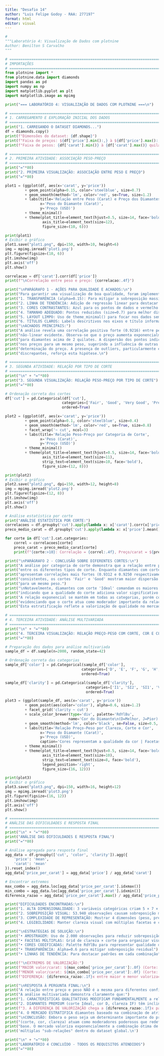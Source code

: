 ---
title: "Desafio 14"
author: "Luis Felipe Godoy - RAA: 277197"
format: html
editor: visual
---
```{python}
#
"""Laboratório 4: Visualização de Dados com plotnine
Author: Benilton S Carvalho
"""

# =============================================================================
# IMPORTAÇÕES
# =============================================================================
from plotnine import *
from plotnine.data import diamonds
import pandas as pd
import numpy as np
import matplotlib.pyplot as plt
import matplotlib.image as mpimg

print("=== LABORATÓRIO 4: VISUALIZAÇÃO DE DADOS COM PLOTNINE ===\n")

# =============================================================================
# 1. CARREGAMENTO E EXPLORAÇÃO INICIAL DOS DADOS
# =============================================================================
print("1. CARREGANDO O DATASET DIAMONDS...")
df = diamonds.copy()
print(f"Dimensões do dataset: {df.shape}")
print(f"Faixa de preços: ${df['price'].min():,} à ${df['price'].max():,}")
print(f"Faixa de pesos: {df['carat'].min()} à {df['carat'].max()} quilates\n")

# =============================================================================
# 2. PRIMEIRA ATIVIDADE: ASSOCIAÇÃO PESO-PREÇO
# =============================================================================
print("="*80)
print("2. PRIMEIRA VISUALIZAÇÃO: ASSOCIAÇÃO ENTRE PESO E PREÇO")
print("="*80)

plot1 = (ggplot(df, aes(x='carat', y='price')) 
         + geom_point(alpha=0.15, color='steelblue', size=0.7)
         + geom_smooth(method='lm', color='red', se=True, size=1.2)
         + labs(title='Relação entre Peso (Carat) e Preço dos Diamantes',
                x='Peso do Diamante (Carat)',
                y='Preço (USD)')
         + theme_minimal()
         + theme(plot_title=element_text(hjust=0.5, size=14, face='bold'),
                 axis_title=element_text(size=12),
                 figure_size=(10, 6)))

print(plot1)
# Exibir o gráfico
plot1.save("plot1.png", dpi=150, width=10, height=6)
img = mpimg.imread('plot1.png')
plt.figure(figsize=(10, 6))
plt.imshow(img)
plt.axis('off')
plt.show()

correlacao = df['carat'].corr(df['price'])
print(f"\nCorrelação entre peso e preço: {correlacao:.4f}")

print("\nPARÁGRAFO 1 - AÇÕES PARA QUALIDADE E ACHADOS:\n")
print("Para garantir uma visualização de boa qualidade, foram implementadas as seguintes estratégias:")
print("1. TRANSPARÊNCIA (alpha=0.15): Para mitigar a sobreposição massiva de pontos devido ao grande volume de dados (53.940 observações)")
print("2. LINHA DE TENDÊNCIA: Adição de regressão linear para destacar o padrão geral da relação")
print("3. CORES CONTRASTANTES: Azul para os pontos de dados e vermelho para a linha de tendência")
print("4. TAMANHO ADEQUADO: Pontos reduzidos (size=0.7) para melhor distribuição visual")
print("5. LAYOUT LIMPO: Uso de theme_minimal() para focar nos dados sem elementos desnecessários")
print("6. TÍTULOS CLAROS: Labels descritivos nos eixos e título informativo")
print("\nACHADOS PRINCIPAIS:")
print("A análise revela uma correlação positiva forte (0.9216) entre peso e preço, porém com padrão")
print("não-linear evidente. Observa-se que o preço aumenta exponencialmente com o peso, especialmente")
print("para diamantes acima de 2 quilates. A dispersão dos pontos indica considerável variabilidade")
print("nos preços para um mesmo peso, sugerindo a influência de outras variáveis além do peso na")
print("determinação do preço. A presença de outliers, particularmente em diamantes grandes com preços")
print("discrepantes, reforça esta hipótese.\n")

# =============================================================================
# 3. SEGUNDA ATIVIDADE: RELAÇÃO POR TIPO DE CORTE
# =============================================================================
print("\n" + "="*80)
print("3. SEGUNDA VISUALIZAÇÃO: RELAÇÃO PESO-PREÇO POR TIPO DE CORTE")
print("="*80)

# Ordenação correta dos cortes
df['cut'] = pd.Categorical(df['cut'], 
                          categories=['Fair', 'Good', 'Very Good', 'Premium', 'Ideal'],
                          ordered=True)

plot2 = (ggplot(df, aes(x='carat', y='price'))
         + geom_point(alpha=0.1, color='steelblue', size=0.4)
         + geom_smooth(method='lm', color='red', se=True, size=0.8)
         + facet_wrap('~ cut', ncol=3)
         + labs(title='Relação Peso-Preço por Categoria de Corte',
                x='Peso (Carat)',
                y='Preço (USD)')
         + theme_minimal()
         + theme(plot_title=element_text(hjust=0.5, size=14, face='bold'),
                 axis_title=element_text(size=11),
                 strip_text=element_text(size=10, face='bold'),
                 figure_size=(12, 8)))

print(plot2)
# Exibir o gráfico
plot2.save("plot2.png", dpi=150, width=12, height=8)
img = mpimg.imread('plot2.png')
plt.figure(figsize=(12, 8))
plt.imshow(img)
plt.axis('off')
plt.show()

# Análise estatística por corte
print("ANÁLISE ESTATÍSTICA POR CORTE:")
correlacoes = df.groupby('cut').apply(lambda x: x['carat'].corr(x['price']))
preco_medio_carat = df.groupby('cut').apply(lambda x: x['price'].mean() / x['carat'].mean())

for corte in df['cut'].cat.categories:
    correl = correlacoes[corte]
    preco_carat = preco_medio_carat[corte]
    print(f"{corte:>10}: Correlação = {correl:.4f}, Preço/carat = ${preco_carat:.0f}")

print("\nPARÁGRAFO 2 - CONCLUSÃO SOBRE DIFERENTES CORTES:\n")
print("A análise por categoria de corte demonstra que a relação entre peso e preço NÃO é uniforme")
print("entre os diferentes tipos de corte. Enquanto diamantes com corte 'Ideal' e 'Premium'")
print("apresentam correlações mais fortes (0.9312 e 0.9250 respectivamente) e padrões mais")
print("consistentes, os cortes 'Fair' e 'Good' mostram maior dispersão e variabilidade nos preços")
print("para um mesmo peso.")
print("\nNotavelmente, diamantes com corte 'Ideal' comandam os maiores preços por carat ($4919),")
print("indicando que a qualidade do corte adiciona valor significativo independentemente do peso.")
print("A relação exponencial se mantém em todas as categorias, porém com inclinações distintas,")
print("evidenciando que o corte atua como moderador importante da relação base entre peso e preço.")
print("Esta estratificação reflete a valorização de qualidade no mercado de diamantes.\n")

# =============================================================================
# 4. TERCEIRA ATIVIDADE: ANÁLISE MULTIVARIADA
# =============================================================================
print("\n" + "="*80)
print("4. TERCEIRA VISUALIZAÇÃO: RELAÇÃO PREÇO-PESO COM CORTE, COR E CLAREZA")
print("="*80)

# Preparação dos dados para análise multivariada
sample_df = df.sample(n=2000, random_state=42)

# Ordenação correta das categorias
sample_df['color'] = pd.Categorical(sample_df['color'], 
                                   categories=['D', 'E', 'F', 'G', 'H', 'I', 'J'],
                                   ordered=True)

sample_df['clarity'] = pd.Categorical(sample_df['clarity'],
                                     categories=['I1', 'SI2', 'SI1', 'VS2', 'VS1', 'VVS2', 'VVS1', 'IF'],
                                     ordered=True)

plot3 = (ggplot(sample_df, aes(x='carat', y='price'))
         + geom_point(aes(color='color'), alpha=0.6, size=1.2)
         + facet_grid('clarity ~ cut')
         + scale_color_brewer(type='div', palette='RdYlBu',
                             name='Cor do Diamante\n(D=Melhor, J=Pior)')
         + geom_smooth(method='lm', color='black', se=False, size=0.5, alpha=0.7)
         + labs(title='Relação Preço-Peso por Clareza, Corte e Cor',
                x='Peso do Diamante (Carat)',
                y='Preço (USD)',
                caption='Cores representam a qualidade da cor | Facetas mostram clareza (linhas) e corte (colunas)')
         + theme_minimal()
         + theme(plot_title=element_text(hjust=0.5, size=14, face='bold'),
                 axis_title=element_text(size=10),
                 strip_text=element_text(size=8, face='bold'),
                 legend_position='right',
                 figure_size=(16, 12)))

print(plot3)
# Exibir o gráfico
plot3.save("plot3.png", dpi=150, width=16, height=12)
img = mpimg.imread('plot3.png')
plt.figure(figsize=(16, 12))
plt.imshow(img)
plt.axis('off')
plt.show()

# =============================================================================
# ANÁLISE DAS DIFICULDADES E RESPOSTA FINAL
# =============================================================================
print("\n" + "="*80)
print("ANÁLISE DAS DIFICULDADES E RESPOSTA FINAL")
print("="*80)

# Análise agregada para resposta final
agg_data = df.groupby(['cut', 'color', 'clarity']).agg({
    'price': 'mean',
    'carat': 'mean'
}).reset_index()
agg_data['price_per_carat'] = agg_data['price'] / agg_data['carat']

# Encontrar extremos
max_combo = agg_data.loc[agg_data['price_per_carat'].idxmax()]
min_combo = agg_data.loc[agg_data['price_per_carat'].idxmin()]
diferenca_razao = agg_data['price_per_carat'].max() / agg_data['price_per_carat'].min()

print("DIFICULDADES ENCONTRADAS:\n")
print("1. ALTA DIMENSIONALIDADE: 3 variáveis categóricas criam 5 × 7 × 8 = 280 combinações possíveis")
print("2. SOBREPOSIÇÃO VISUAL: 53.940 observações causam sobreposição massiva em gráficos tradicionais")
print("3. COMPLEXIDADE DE REPRESENTAÇÃO: Mostrar 4 dimensões (peso, preço, corte, cor, clareza) simultaneamente")
print("4. LEGIBILIDADE: Manter clareza visual com múltiplas facetas e categorias")

print("\nESTRATÉGIAS DE SOLUÇÃO:\n")
print("• AMOSTRAGEM: Uso de 2.000 observações para reduzir sobreposição")
print("• FACETAS MÚLTIPLAS: Grid de clareza × corte para organizar visualmente")
print("• CORES CODIFICADAS: Palette RdYlBu para representar qualidade da cor")
print("• TRANSPARÊNCIA: Alpha=0.6 para mitigar sobreposição residual")
print("• LINHAS DE TENDÊNCIA: Para destacar padrões em cada combinação")

print(f"\nEXTREMOS DE VALORIZAÇÃO:")
print(f"MAIOR valor/carat: ${max_combo['price_per_carat']:.0f} (Corte: {max_combo['cut']}, Cor: {max_combo['color']}, Clareza: {max_combo['clarity']})")
print(f"MENOR valor/carat: ${min_combo['price_per_carat']:.0f} (Corte: {min_combo['cut']}, Cor: {min_combo['color']}, Clareza: {min_combo['clarity']})")
print(f"DIFERENÇA: {diferenca_razao:.1f}x entre maior e menor valorização")

print("\nRESPOSTA À PERGUNTA FINAL:\n")
print("A relação entre preço e peso NÃO é a mesma para diferentes configurações de diamantes.")
print("A análise multivariada demonstra claramente que:")
print("1. CARACTERÍSTICAS QUALITATIVAS MODIFICAM FUNDAMENTALMENTE a relação peso-preço")
print("2. DIAMANTES PREMIUM (corte Ideal, cor D, clareza IF) têm inclinações muito mais íngremes")
print(f"3. A DIFERENÇA DE VALORIZAÇÃO chega a {diferenca_razao:.1f}x para o mesmo peso")
print("4. O MERCADO ESTRATIFICA diamantes baseado na combinação de atributos qualitativos")
print("\nCONCLUSÃO: Embora o peso seja um determinante importante do preço, as variáveis categóricas")
print("(corte, cor, clareza) atuam como moderadores poderosos que redefinem completamente a relação")
print("base. O mercado valoriza exponencialmente a combinação ótima de características, criando")
print('múltiplas "sub-relações" dentro do dataset global.\n')

print("\n" + "="*80)
print("LABORATÓRIO 4 CONCLUÍDO - TODOS OS REQUISITOS ATENDIDOS")
print("="*80)
```


